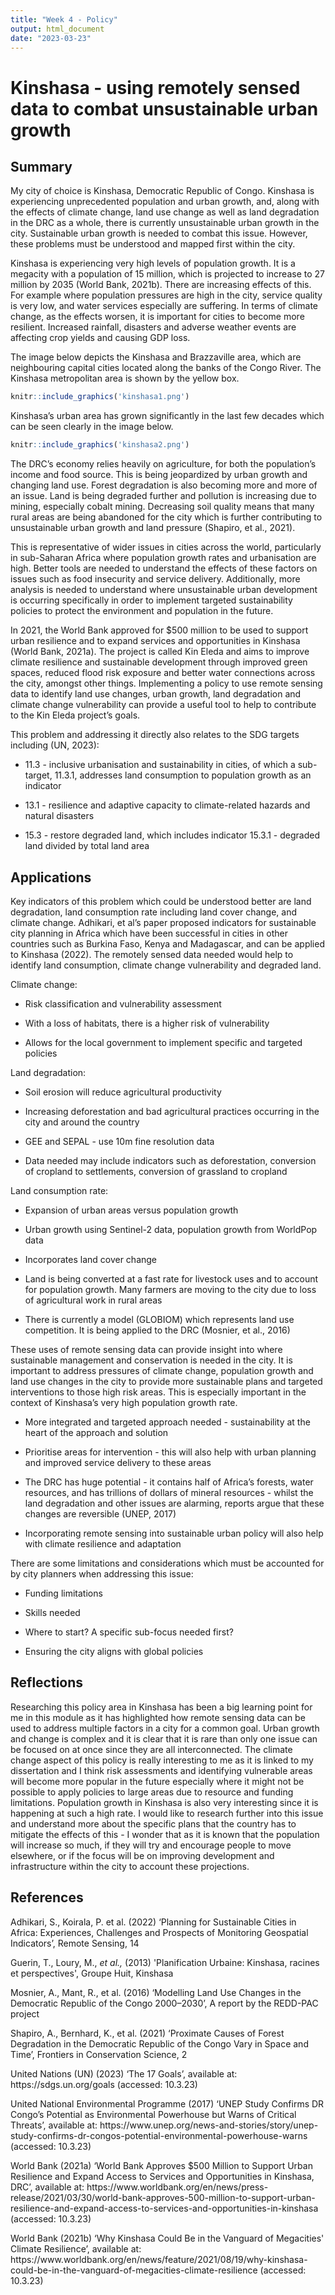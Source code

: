 ```yaml
---
title: "Week 4 - Policy"
output: html_document
date: "2023-03-23"
---
```


# Kinshasa - using remotely sensed data to combat unsustainable urban growth

## Summary

My city of choice is Kinshasa, Democratic Republic of Congo. Kinshasa is experiencing unprecedented population and urban growth, and, along with the effects of climate change, land use change as well as land degradation in the DRC as a whole, there is currently unsustainable urban growth in the city. Sustainable urban growth is needed to combat this issue. However, these problems must be understood and mapped first within the city.

Kinshasa is experiencing very high levels of population growth. It is a megacity with a population of 15 million, which is projected to increase to 27 million by 2035 (World Bank, 2021b). There are increasing effects of this. For example where population pressures are high in the city, service quality is very low, and water services especially are suffering. In terms of climate change, as the effects worsen, it is important for cities to become more resilient. Increased rainfall, disasters and adverse weather events are affecting crop yields and causing GDP loss.

The image below depicts the Kinshasa and Brazzaville area, which are neighbouring capital cities located along the banks of the Congo River. The Kinshasa metropolitan area is shown by the yellow box.

```r
knitr::include_graphics('kinshasa1.png')

```

Kinshasa's urban area has grown significantly in the last few decades which can be seen clearly in the image below.

```r
knitr::include_graphics('kinshasa2.png')

```

The DRC's economy relies heavily on agriculture, for both the population's income and food source. This is being jeopardized by urban growth and changing land use. Forest degradation is also becoming more and more of an issue. Land is being degraded further and pollution is increasing due to mining, especially cobalt mining. Decreasing soil quality means that many rural areas are being abandoned for the city which is further contributing to unsustainable urban growth and land pressure (Shapiro, et al., 2021).

This is representative of wider issues in cities across the world, particularly in sub-Saharan Africa where population growth rates and urbanisation are high. Better tools are needed to understand the effects of these factors on issues such as food insecurity and service delivery. Additionally, more analysis is needed to understand where unsustainable urban development is occurring specifically in order to implement targeted sustainability policies to protect the environment and population in the future.

In 2021, the World Bank approved for \$500 million to be used to support urban resilience and to expand services and opportunities in Kinshasa (World Bank, 2021a). The project is called Kin Eleda and aims to improve climate resilience and sustainable development through improved green spaces, reduced flood risk exposure and better water connections across the city, amongst other things. Implementing a policy to use remote sensing data to identify land use changes, urban growth, land degradation and climate change vulnerability can provide a useful tool to help to contribute to the Kin Eleda project's goals.

This problem and addressing it directly also relates to the SDG targets including (UN, 2023):

-   11.3 - inclusive urbanisation and sustainability in cities, of which a sub-target, 11.3.1, addresses land consumption to population growth as an indicator

-   13.1 - resilience and adaptive capacity to climate-related hazards and natural disasters

-   15.3 - restore degraded land, which includes indicator 15.3.1 - degraded land divided by total land area

## Applications

Key indicators of this problem which could be understood better are land degradation, land consumption rate including land cover change, and climate change. Adhikari, et al's paper proposed indicators for sustainable city planning in Africa which have been successful in cities in other countries such as Burkina Faso, Kenya and Madagascar, and can be applied to Kinshasa (2022). The remotely sensed data needed would help to identify land consumption, climate change vulnerability and degraded land.

Climate change:

-   Risk classification and vulnerability assessment

-   With a loss of habitats, there is a higher risk of vulnerability

-   Allows for the local government to implement specific and targeted policies

Land degradation:

-   Soil erosion will reduce agricultural productivity

-   Increasing deforestation and bad agricultural practices occurring in the city and around the country

-   GEE and SEPAL - use 10m fine resolution data

-   Data needed may include indicators such as deforestation, conversion of cropland to settlements, conversion of grassland to cropland

Land consumption rate:

-   Expansion of urban areas versus population growth

-   Urban growth using Sentinel-2 data, population growth from WorldPop data

-   Incorporates land cover change

-   Land is being converted at a fast rate for livestock uses and to account for population growth. Many farmers are moving to the city due to loss of agricultural work in rural areas

-   There is currently a model (GLOBIOM) which represents land use competition. It is being applied to the DRC (Mosnier, et al., 2016)

These uses of remote sensing data can provide insight into where sustainable management and conservation is needed in the city. It is important to address pressures of climate change, population growth and land use changes in the city to provide more sustainable plans and targeted interventions to those high risk areas. This is especially important in the context of Kinshasa's very high population growth rate.

-   More integrated and targeted approach needed - sustainability at the heart of the approach and solution

-   Prioritise areas for intervention - this will also help with urban planning and improved service delivery to these areas

-   The DRC has huge potential - it contains half of Africa's forests, water resources, and has trillions of dollars of mineral resources - whilst the land degradation and other issues are alarming, reports argue that these changes are reversible (UNEP, 2017)

-   Incorporating remote sensing into sustainable urban policy will also help with climate resilience and adaptation

There are some limitations and considerations which must be accounted for by city planners when addressing this issue:

-   Funding limitations

-   Skills needed

-   Where to start? A specific sub-focus needed first?

-   Ensuring the city aligns with global policies

## Reflections

Researching this policy area in Kinshasa has been a big learning point for me in this module as it has highlighted how remote sensing data can be used to address multiple factors in a city for a common goal. Urban growth and change is complex and it is clear that it is rare than only one issue can be focused on at once since they are all interconnected. The climate change aspect of this policy is really interesting to me as it is linked to my dissertation and I think risk assessments and identifying vulnerable areas will become more popular in the future especially where it might not be possible to apply policies to large areas due to resource and funding limitations. Population growth in Kinshasa is also very interesting since it is happening at such a high rate. I would like to research further into this issue and understand more about the specific plans that the country has to mitigate the effects of this - I wonder that as it is known that the population will increase so much, if they will try and encourage people to move elsewhere, or if the focus will be on improving development and infrastructure within the city to account these projections.

## References

Adhikari, S., Koirala, P. et al. (2022) 'Planning for Sustainable Cities in Africa: Experiences, Challenges and Prospects of Monitoring Geospatial Indicators', Remote Sensing, 14

Guerin, T., Loury, M., *et al.,* (2013) \'Planification Urbaine: Kinshasa, racines et perspectives\', Groupe Huit, Kinshasa

Mosnier, A., Mant, R., et al. (2016) 'Modelling Land Use Changes in the Democratic Republic of the Congo 2000--2030', A report by the REDD-PAC project

Shapiro, A., Bernhard, K., et al. (2021) 'Proximate Causes of Forest Degradation in the Democratic Republic of the Congo Vary in Space and Time', Frontiers in Conservation Science, 2

United Nations (UN) (2023) 'The 17 Goals', available at: https://sdgs.un.org/goals (accessed: 10.3.23)

United National Environmental Programme (2017) 'UNEP Study Confirms DR Congo's Potential as Environmental Powerhouse but Warns of Critical Threats', available at: https://www.unep.org/news-and-stories/story/unep-study-confirms-dr-congos-potential-environmental-powerhouse-warns (accessed: 10.3.23)

World Bank (2021a) 'World Bank Approves \$500 Million to Support Urban Resilience and Expand Access to Services and Opportunities in Kinshasa, DRC', available at: https://www.worldbank.org/en/news/press-release/2021/03/30/world-bank-approves-500-million-to-support-urban-resilience-and-expand-access-to-services-and-opportunities-in-kinshasa (accessed: 10.3.23)

World Bank (2021b) 'Why Kinshasa Could Be in the Vanguard of Megacities\' Climate Resilience', available at: https://www.worldbank.org/en/news/feature/2021/08/19/why-kinshasa-could-be-in-the-vanguard-of-megacities-climate-resilience (accessed: 10.3.23)
